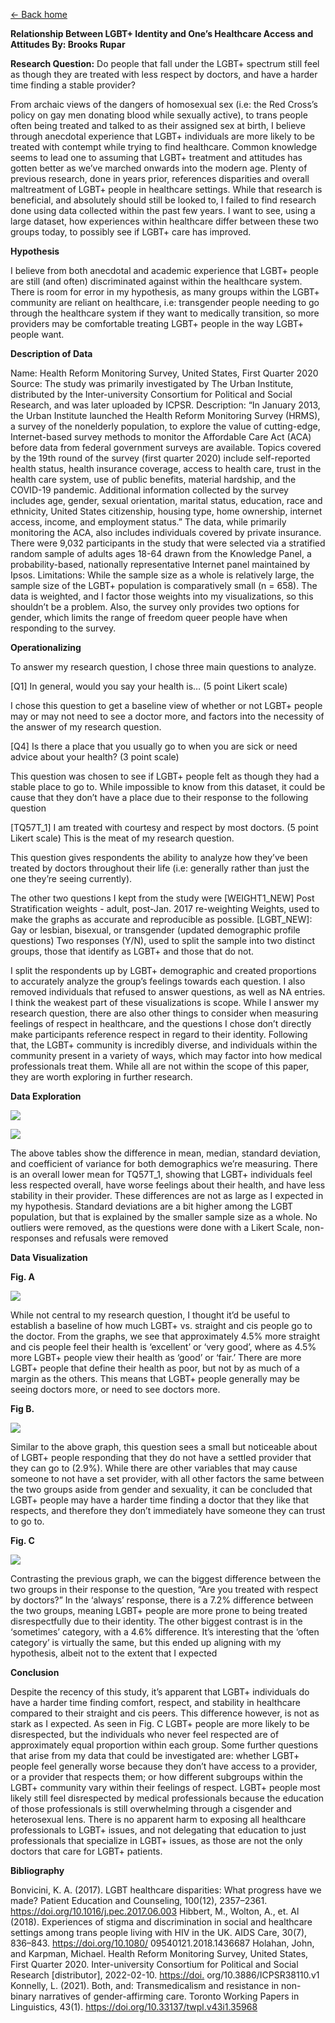 [\<- Back home](index.html)

**Relationship Between LGBT+ Identity and One's Healthcare Access and Attitudes By: Brooks Rupar**

**Research Question:** Do people that fall under the LGBT+ spectrum still feel as though they are treated with less respect by doctors, and have a harder time finding a stable provider?

From archaic views of the dangers of homosexual sex (i.e: the Red Cross's policy on gay men donating blood while sexually active), to trans people often being treated and talked to as their assigned sex at birth, I believe through anecdotal experience that LGBT+ individuals are more likely to be treated with contempt while trying to find healthcare. Common knowledge seems to lead one to assuming that LGBT+ treatment and attitudes has gotten better as we've marched onwards into the modern age. Plenty of previous research, done in years prior, references disparities and overall maltreatment of LGBT+ people in healthcare settings. While that research is beneficial, and absolutely should still be looked to, I failed to find research done using data collected within the past few years. I want to see, using a large dataset, how experiences within healthcare differ between these two groups today, to possibly see if LGBT+ care has improved.

**Hypothesis**

I believe from both anecdotal and academic experience that LGBT+ people are still (and often) discriminated against within the healthcare system. There is room for error in my hypothesis, as many groups within the LGBT+ community are reliant on healthcare, i.e: transgender people needing to go through the healthcare system if they want to medically transition, so more providers may be comfortable treating LGBT+ people in the way LGBT+ people want.

**Description of Data**

Name: Health Reform Monitoring Survey, United States, First Quarter 2020 Source: The study was primarily investigated by The Urban Institute, distributed by the Inter-university Consortium for Political and Social Research, and was later uploaded by ICPSR. Description: "In January 2013, the Urban Institute launched the Health Reform Monitoring Survey (HRMS), a survey of the nonelderly population, to explore the value of cutting-edge, Internet-based survey methods to monitor the Affordable Care Act (ACA) before data from federal government surveys are available. Topics covered by the 19th round of the survey (first quarter 2020) include self-reported health status, health insurance coverage, access to health care, trust in the health care system, use of public benefits, material hardship, and the COVID-19 pandemic. Additional information collected by the survey includes age, gender, sexual orientation, marital status, education, race and ethnicity, United States citizenship, housing type, home ownership, internet access, income, and employment status." The data, while primarily monitoring the ACA, also includes individuals covered by private insurance. There were 9,032 participants in the study that were selected via a stratified random sample of adults ages 18-64 drawn from the Knowledge Panel, a probability-based, nationally representative Internet panel maintained by Ipsos. Limitations: While the sample size as a whole is relatively large, the sample size of the LGBT+ population is comparatively small (n = 658). The data is weighted, and I factor those weights into my visualizations, so this shouldn't be a problem. Also, the survey only provides two options for gender, which limits the range of freedom queer people have when responding to the survey.

**Operationalizing**

To answer my research question, I chose three main questions to analyze.

\[Q1\] In general, would you say your health is... (5 point Likert scale)

I chose this question to get a baseline view of whether or not LGBT+ people may or may not need to see a doctor more, and factors into the necessity of the answer of my research question.

\[Q4\] Is there a place that you usually go to when you are sick or need advice about your health? (3 point scale)

This question was chosen to see if LGBT+ people felt as though they had a stable place to go to. While impossible to know from this dataset, it could be cause that they don't have a place due to their response to the following question

\[TQ57T_1\] I am treated with courtesy and respect by most doctors. (5 point Likert scale) This is the meat of my research question.

This question gives respondents the ability to analyze how they've been treated by doctors throughout their life (i.e: generally rather than just the one they're seeing currently).

The other two questions I kept from the study were \[WEIGHT1_NEW\] Post Stratification weights - adult, post-Jan. 2017 re-weighting Weights, used to make the graphs as accurate and reproducible as possible. \[LGBT_NEW\]: Gay or lesbian, bisexual, or transgender (updated demographic profile questions) Two responses (Y/N), used to split the sample into two distinct groups, those that identify as LGBT+ and those that do not.

I split the respondents up by LGBT+ demographic and created proportions to accurately analyze the group's feelings towards each question. I also removed individuals that refused to answer questions, as well as NA entries. I think the weakest part of these visualizations is scope. While I answer my research question, there are also other things to consider when measuring feelings of respect in healthcare, and the questions I chose don't directly make participants reference respect in regard to their identity. Following that, the LGBT+ community is incredibly diverse, and individuals within the community present in a variety of ways, which may factor into how medical professionals treat them. While all are not within the scope of this paper, they are worth exploring in further research.

**Data Exploration**

![](Table%201.png){fig-align="center"}

![](Table%202.png){fig-align="center"}

The above tables show the difference in mean, median, standard deviation, and coefficient of variance for both demographics we're measuring. There is an overall lower mean for TQ57T_1, showing that LGBT+ individuals feel less respected overall, have worse feelings about their health, and have less stability in their provider. These differences are not as large as I expected in my hypothesis. Standard deviations are a bit higher among the LGBT population, but that is explained by the smaller sample size as a whole. No outliers were removed, as the questions were done with a Likert Scale, non-responses and refusals were removed

**Data Visualization**

**Fig. A**

![](Fig%20A.png){fig-align="center"}

While not central to my research question, I thought it'd be useful to establish a baseline of how much LGBT+ vs. straight and cis people go to the doctor. From the graphs, we see that approximately 4.5% more straight and cis people feel their health is 'excellent' or 'very good', where as 4.5% more LGBT+ people view their health as 'good' or 'fair.' There are more LGBT+ people that define their health as poor, but not by as much of a margin as the others. This means that LGBT+ people generally may be seeing doctors more, or need to see doctors more.

**Fig B.**

![](Fig%20B.png)

Similar to the above graph, this question sees a small but noticeable about of LGBT+ people responding that they do not have a settled provider that they can go to (2.9%). While there are other variables that may cause someone to not have a set provider, with all other factors the same between the two groups aside from gender and sexuality, it can be concluded that LGBT+ people may have a harder time finding a doctor that they like that respects, and therefore they don't immediately have someone they can trust to go to.

**Fig. C**

![](Fig%20C.png)

Contrasting the previous graph, we can the biggest difference between the two groups in their response to the question, "Are you treated with respect by doctors?" In the 'always' response, there is a 7.2% difference between the two groups, meaning LGBT+ people are more prone to being treated disrespectfully due to their identity. The other biggest contrast is in the 'sometimes' category, with a 4.6% difference. It's interesting that the 'often category' is virtually the same, but this ended up aligning with my hypothesis, albeit not to the extent that I expected

**Conclusion**

Despite the recency of this study, it's apparent that LGBT+ individuals do have a harder time finding comfort, respect, and stability in healthcare compared to their straight and cis peers. This difference however, is not as stark as I expected. As seen in Fig. C LGBT+ people are more likely to be disrespected, but the individuals who never feel respected are of approximately equal proportion within each group. Some further questions that arise from my data that could be investigated are: whether LGBT+ people feel generally worse because they don't have access to a provider, or a provider that respects them; or how different subgroups within the LGBT+ community vary within their feelings of respect. LGBT+ people most likely still feel disrespected by medical professionals because the education of those professionals is still overwhelming through a cisgender and heterosexual lens. There is no apparent harm to exposing all healthcare professionals to LGBT+ issues, and not delegating that education to just professionals that specialize in LGBT+ issues, as those are not the only doctors that care for LGBT+ patients.

**Bibliography**

Bonvicini, K. A. (2017). LGBT healthcare disparities: What progress have we made? Patient Education and Counseling, 100(12), 2357--2361. <https://doi.org/10.1016/j.pec.2017.06.003> Hibbert, M., Wolton, A., et. Al (2018). Experiences of stigma and discrimination in social and healthcare settings among trans people living with HIV in the UK. AIDS Care, 30(7), 836--843. <https://doi.org/10.1080/> 09540121.2018.1436687 Holahan, John, and Karpman, Michael. Health Reform Monitoring Survey, United States, First Quarter 2020. Inter-university Consortium for Political and Social Research \[distributor\], 2022-02-10. <https://doi.> org/10.3886/ICPSR38110.v1 Konnelly, L. (2021). Both, and: Transmedicalism and resistance in non-binary narratives of gender-affirming care. Toronto Working Papers in Linguistics, 43(1). <https://doi.org/10.33137/twpl.v43i1.35968>
